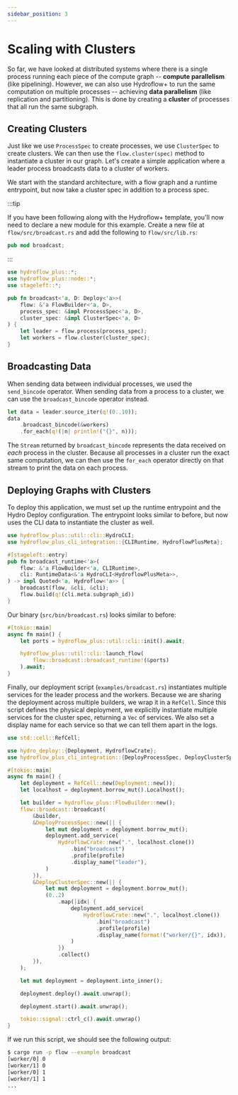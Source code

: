 ```yaml
---
sidebar_position: 3
---
```


# Scaling with Clusters
So far, we have looked at distributed systems where there is a single process running each piece of the compute graph -- **compute parallelism** (like pipelining). However, we can also use Hydroflow+ to run the same computation on multiple processes -- achieving **data parallelism** (like replication and partitioning). This is done by creating a **cluster** of processes that all run the same subgraph.

## Creating Clusters
Just like we use `ProcessSpec` to create processes, we use `ClusterSpec` to create clusters. We can then use the `flow.cluster(spec)` method to instantiate a cluster in our graph. Let's create a simple application where a leader process broadcasts data to a cluster of workers.

We start with the standard architecture, with a flow graph and a runtime entrypoint, but now take a cluster spec in addition to a process spec.

:::tip

If you have been following along with the Hydroflow+ template, you'll now need to declare a new module for this example. Create a new file at `flow/src/broadcast.rs` and add the following to `flow/src/lib.rs`:

```rust title="flow/src/lib.rs"
pub mod broadcast;
```

:::


```rust title="flow/src/broadcast.rs"
use hydroflow_plus::*;
use hydroflow_plus::node::*;
use stageleft::*;

pub fn broadcast<'a, D: Deploy<'a>>(
    flow: &'a FlowBuilder<'a, D>,
    process_spec: &impl ProcessSpec<'a, D>,
    cluster_spec: &impl ClusterSpec<'a, D>
) {
    let leader = flow.process(process_spec);
    let workers = flow.cluster(cluster_spec);
}
```

## Broadcasting Data
When sending data between individual processes, we used the `send_bincode` operator. When sending data from a process to a cluster, we can use the `broadcast_bincode` operator instead.

```rust
let data = leader.source_iter(q!(0..10));
data
    .broadcast_bincode(&workers)
    .for_each(q!(|n| println!("{}", n)));
```

The `Stream` returned by `broadcast_bincode` represents the data received on _each_ process in the cluster. Because all processes in a cluster run the exact same computation, we can then use the `for_each` operator directly on that stream to print the data on each process.

## Deploying Graphs with Clusters
To deploy this application, we must set up the runtime entrypoint and the Hydro Deploy configuration. The entrypoint looks similar to before, but now uses the CLI data to instantiate the cluster as well.

```rust title="flow/src/broadcast.rs"
use hydroflow_plus::util::cli::HydroCLI;
use hydroflow_plus_cli_integration::{CLIRuntime, HydroflowPlusMeta};

#[stageleft::entry]
pub fn broadcast_runtime<'a>(
    flow: &'a FlowBuilder<'a, CLIRuntime>,
    cli: RuntimeData<&'a HydroCLI<HydroflowPlusMeta>>,
) -> impl Quoted<'a, Hydroflow<'a>> {
    broadcast(flow, &cli, &cli);
    flow.build(q!(cli.meta.subgraph_id))
}
```

Our binary (`src/bin/broadcast.rs`) looks similar to before:

```rust title="flow/src/bin/broadcast.rs"
#[tokio::main]
async fn main() {
    let ports = hydroflow_plus::util::cli::init().await;

    hydroflow_plus::util::cli::launch_flow(
        flow::broadcast::broadcast_runtime!(&ports)
    ).await;
}
```

Finally, our deployment script (`examples/broadcast.rs`) instantiates multiple services for the leader process and the workers. Because we are sharing the deployment across multiple builders, we wrap it in a `RefCell`. Since this script defines the physical deployment, we explicitly instantiate multiple services for the cluster spec, returning a `Vec` of services. We also set a display name for each service so that we can tell them apart in the logs.

```rust title="flow/examples/broadcast.rs"
use std::cell::RefCell;

use hydro_deploy::{Deployment, HydroflowCrate};
use hydroflow_plus_cli_integration::{DeployProcessSpec, DeployClusterSpec};

#[tokio::main]
async fn main() {
    let deployment = RefCell::new(Deployment::new());
    let localhost = deployment.borrow_mut().Localhost();

    let builder = hydroflow_plus::FlowBuilder::new();
    flow::broadcast::broadcast(
        &builder,
        &DeployProcessSpec::new(|| {
            let mut deployment = deployment.borrow_mut();
            deployment.add_service(
                HydroflowCrate::new(".", localhost.clone())
                    .bin("broadcast")
                    .profile(profile)
                    .display_name("leader"),
            )
        }),
        &DeployClusterSpec::new(|| {
            let mut deployment = deployment.borrow_mut();
            (0..2)
                .map(|idx| {
                    deployment.add_service(
                        HydroflowCrate::new(".", localhost.clone())
                            .bin("broadcast")
                            .profile(profile)
                            .display_name(format!("worker/{}", idx)),
                    )
                })
                .collect()
        }),
    );

    let mut deployment = deployment.into_inner();

    deployment.deploy().await.unwrap();

    deployment.start().await.unwrap();

    tokio::signal::ctrl_c().await.unwrap()
}
```

If we run this script, we should see the following output:

```bash
$ cargo run -p flow --example broadcast
[worker/0] 0
[worker/1] 0
[worker/0] 1
[worker/1] 1
...
```
